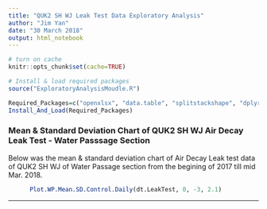 ```yaml
---
title: "QUK2 SH WJ Leak Test Data Exploratory Analysis"
author: "Jim Yan"
date: "30 March 2018"
output: html_notebook
---
```


```r
# turn on cache
knitr::opts_chunk$set(cache=TRUE)
```

```r
# Install & load required packages
source("ExploratoryAnalysisMoudle.R")

Required_Packages=c("openxlsx", "data.table", "splitstackshape", "dplyr","tidyr", "lubridate","ggplot2", "scales", "plotly")
Install_And_Load(Required_Packages)
```

### Mean & Standard Deviation Chart of QUK2 SH WJ Air Decay Leak Test - Water Passsage Section

Below was the mean & standard deviation chart of Air Decay Leak test data of QUK2 SH WJ of Water Passage section from the begining of 2017 till mid Mar. 2018.
```r
      Plot.WP.Mean.SD.Control.Daily(dt.LeakTest, 0, -3, 2.1)
```

***

```r

```

